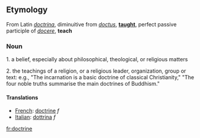 ==Etymology==
From Latin ''[[doctrina]]'', diminuitive from ''[[doctus]]'', '''[[taught]]''', perfect passive participle of ''[[docere]]'', '''teach'''

===Noun===

1. a belief, especially about philosophical, theological, or religious matters

2. the teachings of a religion, or a religious leader, organization, group or text: e.g., "The incarnation is a basic doctrine of classical Christianity," "The four noble truths summarise the main doctrines of Buddhism."


==== Translations ====
*[[French]]: [[doctrine]] ''f''
*[[Italian]]: [[dottrina]] ''f''

[[fr:doctrine]]